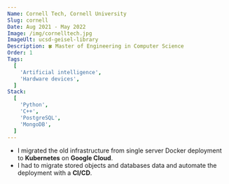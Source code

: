 ```yaml
---
Name: Cornell Tech, Cornell University
Slug: cornell
Date: Aug 2021 - May 2022
Image: /img/cornelltech.jpg
ImageUlt: ucsd-geisel-library
Description: 🍀 Master of Engineering in Computer Science
Order: 1
Tags:
  [
    'Artificial intelligence',
    'Hardware devices',
  ]
Stack:
  [
    'Python',
    'C++',
    'PostgreSQL',
    'MongoDB',
  ]
---
```


- I migrated the old infrastructure from single server Docker deployment to **Kubernetes** on **Google Cloud**.
- I had to migrate stored objects and databases data and automate the deployment with a **CI/CD**.
